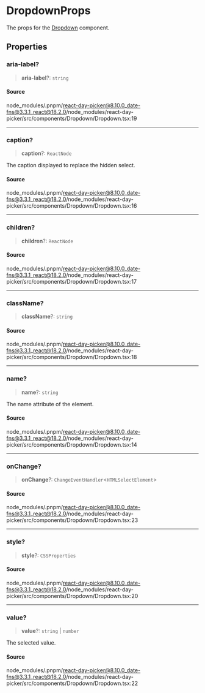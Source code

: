 # DropdownProps

The props for the [Dropdown](/docs/api/main/functions/Dropdown.md) component.

## Properties

<a id="aria-label" name="aria-label"></a>

### aria-label?

> **aria-label**?: `string`

#### Source

node\_modules/.pnpm/react-day-picker@8.10.0\_date-fns@3.3.1\_react@18.2.0/node\_modules/react-day-picker/src/components/Dropdown/Dropdown.tsx:19

***

<a id="caption" name="caption"></a>

### caption?

> **caption**?: `ReactNode`

The caption displayed to replace the hidden select.

#### Source

node\_modules/.pnpm/react-day-picker@8.10.0\_date-fns@3.3.1\_react@18.2.0/node\_modules/react-day-picker/src/components/Dropdown/Dropdown.tsx:16

***

<a id="children" name="children"></a>

### children?

> **children**?: `ReactNode`

#### Source

node\_modules/.pnpm/react-day-picker@8.10.0\_date-fns@3.3.1\_react@18.2.0/node\_modules/react-day-picker/src/components/Dropdown/Dropdown.tsx:17

***

<a id="classname" name="classname"></a>

### className?

> **className**?: `string`

#### Source

node\_modules/.pnpm/react-day-picker@8.10.0\_date-fns@3.3.1\_react@18.2.0/node\_modules/react-day-picker/src/components/Dropdown/Dropdown.tsx:18

***

<a id="name" name="name"></a>

### name?

> **name**?: `string`

The name attribute of the element.

#### Source

node\_modules/.pnpm/react-day-picker@8.10.0\_date-fns@3.3.1\_react@18.2.0/node\_modules/react-day-picker/src/components/Dropdown/Dropdown.tsx:14

***

<a id="onchange" name="onchange"></a>

### onChange?

> **onChange**?: `ChangeEventHandler`\<`HTMLSelectElement`\>

#### Source

node\_modules/.pnpm/react-day-picker@8.10.0\_date-fns@3.3.1\_react@18.2.0/node\_modules/react-day-picker/src/components/Dropdown/Dropdown.tsx:23

***

<a id="style" name="style"></a>

### style?

> **style**?: `CSSProperties`

#### Source

node\_modules/.pnpm/react-day-picker@8.10.0\_date-fns@3.3.1\_react@18.2.0/node\_modules/react-day-picker/src/components/Dropdown/Dropdown.tsx:20

***

<a id="value" name="value"></a>

### value?

> **value**?: `string` \| `number`

The selected value.

#### Source

node\_modules/.pnpm/react-day-picker@8.10.0\_date-fns@3.3.1\_react@18.2.0/node\_modules/react-day-picker/src/components/Dropdown/Dropdown.tsx:22
